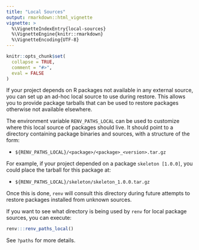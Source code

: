 ```yaml
---
title: "Local Sources"
output: rmarkdown::html_vignette
vignette: >
  %\VignetteIndexEntry{local-sources}
  %\VignetteEngine{knitr::rmarkdown}
  %\VignetteEncoding{UTF-8}
---
```


```r
knitr::opts_chunk$set(
  collapse = TRUE,
  comment = "#>",
  eval = FALSE
)
```


If your project depends on R packages not available in any external source, you
can set up an ad-hoc local source to use during restore. This allows you to
provide package tarballs that can be used to restore packages otherwise not
available elsewhere.

The environment variable `RENV_PATHS_LOCAL` can be used to customize where this
local source of packages should live. It should point to a directory containing
package binaries and sources, with a structure of the form:

- `${RENV_PATHS_LOCAL}/<package>/<package>_<version>.tar.gz`

For example, if your project depended on a package `skeleton [1.0.0]`, you could
place the tarball for this package at:

- `${RENV_PATHS_LOCAL}/skeleton/skeleton_1.0.0.tar.gz`

Once this is done, `renv` will consult this directory during future attempts to
restore packages installed from unknown sources.

If you want to see what directory is being used by `renv` for local package
sources, you can execute:

```r
renv:::renv_paths_local()
```

See `?paths` for more details.
